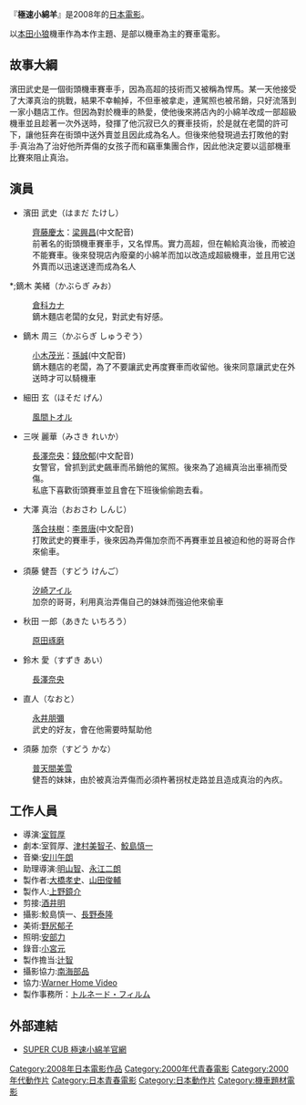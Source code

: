 『'''極速小綿羊'''』是2008年的[[日本電影|日本電影]]。

以[[本田小狼|本田小狼]]機車作為本作主題、是部以機車為主的賽車電影。

== 故事大綱 ==
濱田武史是一個街頭機車賽車手，因為高超的技術而又被稱為悍馬。某一天他接受了大澤真治的挑戰，結果不幸輸掉，不但車被拿走，連駕照也被吊銷，只好流落到一家小麵店工作。但因為對於機車的熱愛，使他後來將店內的小綿羊改成一部超級機車並且趁著一次外送時，發揮了他沉寂已久的賽車技術，於是就在老闆的許可下，讓他狂奔在街頭中送外賣並且因此成為名人。但後來他發現過去打敗他的對手‧真治為了治好他所弄傷的女孩子而和竊車集團合作，因此他決定要以這部機車比賽來阻止真治。

== 演員 ==
*濱田 武史（はまだ たけし） 
:[[齊藤慶太|齊藤慶太]]：[[梁興昌|梁興昌]](中文配音)
:前著名的街頭機車賽車手，又名悍馬。實力高超，但在輸給真治後，而被迫不能賽車。後來發現店內廢棄的小綿羊而加以改造成超級機車，並且用它送外賣而以迅速送達而成為名人
*;鏑木 美緒（かぶらぎ みお） 
:[[倉科カナ|倉科カナ]]
:鏑木麵店老闆的女兒，對武史有好感。
*鏑木 周三（かぶらぎ しゅうぞう）
:[[小木茂光|小木茂光]]：[[孫誠|孫誠]](中文配音)
:鏑木麵店的老闆，為了不要讓武史再度賽車而收留他。後來同意讓武史在外送時才可以騎機車
*細田 玄（ほそだ げん） 
:[[風間トオル|風間トオル]]
*三咲 麗華（みさき れいか） 
:[[長澤奈央|長澤奈央]]：[[錢欣郁|錢欣郁]](中文配音)
:女警官，曾抓到武史飆車而吊銷他的駕照。後來為了追緝真治出車禍而受傷。
:私底下喜歡街頭賽車並且會在下班後偷偷跑去看。
*大澤 真治（おおさわ しんじ）
:[[落合扶樹|落合扶樹]]：[[李景唐|李景唐]](中文配音)
:打敗武史的賽車手，後來因為弄傷加奈而不再賽車並且被迫和他的哥哥合作來偷車。
*須藤 健吾（すどう けんご） 
:[[汐崎アイル|汐崎アイル]]
:加奈的哥哥，利用真治弄傷自己的妹妹而強迫他來偷車
*秋田 一郎（あきた いちろう） 
:[[原田琢磨|原田琢磨]]
*鈴木 愛（すずき あい） 
:[[長澤奈央|長澤奈央]]
*直人（なおと） 
:[[永井朋彌|永井朋彌]]
:武史的好友，會在他需要時幫助他
*須藤 加奈（すどう かな） 
:[[普天間美雪|普天間美雪]]
:健吾的妹妹，由於被真治弄傷而必須杵著拐杖走路並且造成真治的內疚。

== 工作人員 ==
* 導演:[[室賀厚|室賀厚]]
* 劇本:室賀厚、[[津村美智子|津村美智子]]、[[鮫島慎一|鮫島慎一]]
* 音樂:[[安川午朗|安川午朗]]
* 助理導演:[[明山智|明山智]]、[[永江二朗|永江二朗]]
* 製作者:[[大橋孝史|大橋孝史]]、[[山田俊輔|山田俊輔]]
* 製作人:[[上野鏡介|上野鏡介]]
* 剪接:[[酒井明|酒井明]]
* 攝影:鮫島慎一、[[長野泰隆|長野泰隆]]
* 美術:[[野尻郁子|野尻郁子]]
* 照明:[[安部力|安部力]]
* 錄音:[[小宮元|小宮元]]
* 製作擔当:[[辻智|辻智]]
* 攝影協力:[[南海部品|南海部品]]
* 協力:[[Warner_Home_Video|Warner Home Video]]
* 製作事務所：[[トルネード・フィルム|トルネード・フィルム]]

== 外部連結 ==
* [http://www.supercub-movie.com/ SUPER CUB 極速小綿羊官網] {{Wayback|url=http://www.supercub-movie.com/ |date=20090502000836 }}

{{DEFAULTSORT:Super Cub}}
[[Category:2008年日本電影作品|Category:2008年日本電影作品]]
[[Category:2000年代青春電影|Category:2000年代青春電影]]
[[Category:2000年代動作片|Category:2000年代動作片]]
[[Category:日本青春電影|Category:日本青春電影]]
[[Category:日本動作片|Category:日本動作片]]
[[Category:機車題材電影|Category:機車題材電影]]